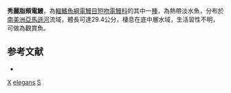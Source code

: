 {{Speciesbox
| taxon = Steatogenys elegans
| binomial_authority = [[Steindachner|Steindachner]], 1880
| status = LC
| status_system = IUCN3.1
| synonyms = *''Rhamphichthys elegans'', Steindachner, 1880
*''Brachyhypopomus elegans'', Steindachner, 1880
}}
'''秀麗脂頰電鰻'''，為[[輻鰭魚綱|輻鰭魚綱]][[電鰻目|電鰻目]][[短吻電鰻科|短吻電鰻科]]的其中一[[種|種]]，為熱帶淡水魚，分布於[[南美洲|南美洲]][[亞馬遜河|亞馬遜河]]流域，體長可達29.4公分，棲息在底中層水域，生活習性不明，可做為觀賞魚。

==参考文献==
*{{FishBase_species|genus=Steatogenys|species=elegans|year=2015|month=9}}

{{Taxonbar}}
[[Category:觀賞魚|X]]
[[Category:脂頰電鰻屬|elegans]]
[[Category:1880年描述的魚類|S]]